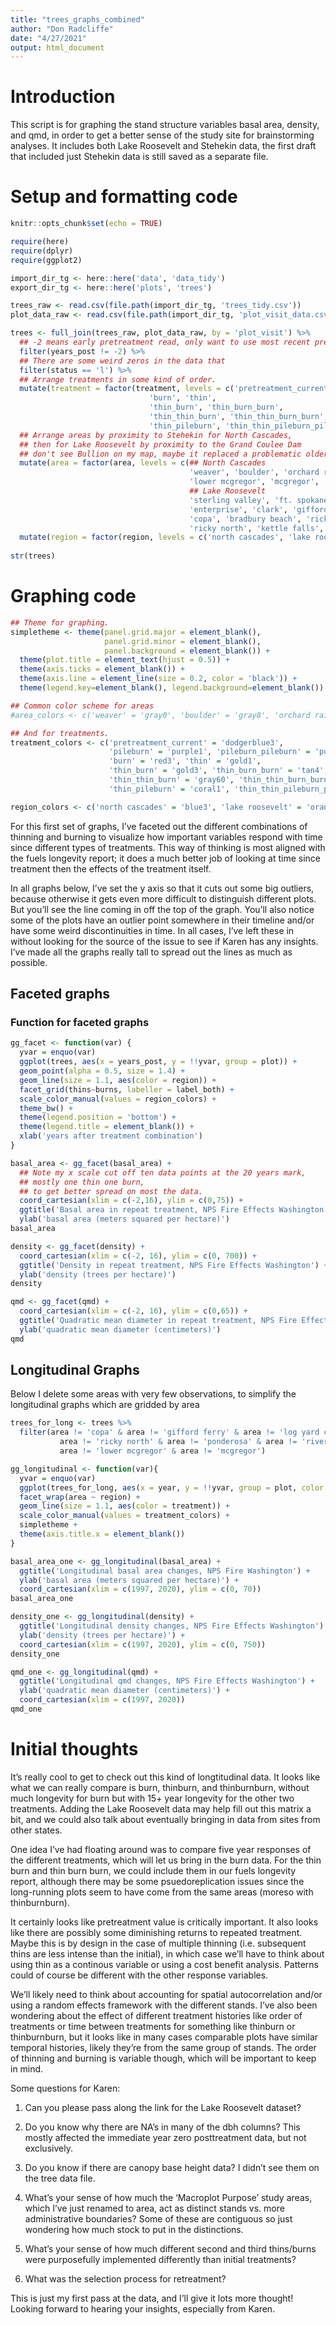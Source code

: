 ```yaml
---
title: "trees_graphs_combined"
author: "Don Radcliffe"
date: "4/27/2021"
output: html_document
---
```


# Introduction

This script is for graphing the stand structure variables basal area, density, and qmd, in order to get a better sense of the study site for brainstorming analyses.  It includes both Lake Roosevelt and Stehekin data, the first draft that included just Stehekin data is still saved as a separate file. 

# Setup and formatting code

```r
knitr::opts_chunk$set(echo = TRUE)
```

```r
require(here)
require(dplyr)
require(ggplot2)

import_dir_tg <- here::here('data', 'data_tidy')
export_dir_tg <- here::here('plots', 'trees')

trees_raw <- read.csv(file.path(import_dir_tg, 'trees_tidy.csv'))
plot_data_raw <- read.csv(file.path(import_dir_tg, 'plot_visit_data.csv'))
```


```r
trees <- full_join(trees_raw, plot_data_raw, by = 'plot_visit') %>%
  ## -2 means early pretreatment read, only want to use most recent pretreatment read
  filter(years_post != -2) %>%
  ## There are some weird zeros in the data that 
  filter(status == 'l') %>%
  ## Arrange treatments in some kind of order.
  mutate(treatment = factor(treatment, levels = c('pretreatment_current', 'pileburn', 'pileburn_pileburn',
                               'burn', 'thin',
                               'thin_burn', 'thin_burn_burn', 
                               'thin_thin_burn', 'thin_thin_burn_burn','thin_thin_burn_burn_burn',
                               'thin_pileburn', 'thin_thin_pileburn_pileburn'))) %>%
  ## Arrange areas by proximity to Stehekin for North Cascades, 
  ## then for Lake Roosevelt by proximity to the Grand Coulee Dam
  ## don't see Bullion on my map, maybe it replaced a problematic older name that's farthest away.
  mutate(area = factor(area, levels = c(## North Cascades
                                        'weaver', 'boulder', 'orchard rainbow', 'company creek',
                                        'lower mcgregor', 'mcgregor', 'upper mcgregor', 'bullion',
                                        ## Lake Roosevelt
                                        'sterling valley', 'ft. spokane', 'ponderosa', 'riverway b',
                                        'enterprise', 'clark', 'gifford ferry', 'gifford clover', 
                                        'copa', 'bradbury beach', 'ricky point',
                                        'ricky north', 'kettle falls', 'log yard c', 'evans', 'north gorge'))) %>%
  mutate(region = factor(region, levels = c('north cascades', 'lake roosevelt')))
                                        
str(trees)
```

# Graphing code 

```r
## Theme for graphing.
simpletheme <- theme(panel.grid.major = element_blank(), 
                     panel.grid.minor = element_blank(),
                     panel.background = element_blank()) +
  theme(plot.title = element_text(hjust = 0.5)) +
  theme(axis.ticks = element_blank()) +
  theme(axis.line = element_line(size = 0.2, color = 'black')) +
  theme(legend.key=element_blank(), legend.background=element_blank())

## Common color scheme for areas
#area_colors <- c('weaver' = 'gray0', 'boulder' = 'gray8', 'orchard rainbow' = 'gray16', 'company creek' = 'gray24', 'lower mcgregor' = 'gray32', 'mcgregor' = 'gray40', 'upper mcgregor' = 'gray48', 'bullion' = 'gray56')

## And for treatments.
treatment_colors <- c('pretreatment_current' = 'dodgerblue3', 
                      'pileburn' = 'purple1', 'pileburn_pileburn' = 'purple3', 
                      'burn' = 'red3', 'thin' = 'gold1',
                      'thin_burn' = 'gold3', 'thin_burn_burn' = 'tan4',
                      'thin_thin_burn' = 'gray60', 'thin_thin_burn_burn' = 'gray30', 'thin_thin_burn_burn_burn' = 'gray0',
                      'thin_pileburn' = 'coral1', 'thin_thin_pileburn_pileburn' = 'coral3')

region_colors <- c('north cascades' = 'blue3', 'lake roosevelt' = 'orangered')
```

For this first set of graphs, I've faceted out the different combinations of thinning and burning to visualize how important variables respond with time since different types of treatments.  This way of thinking is most aligned with the fuels longevity report; it does a much better job of looking at time since treatment then the effects of the treatment itself. 

In all graphs below, I've set the y axis so that it cuts out some big outliers, because otherwise it gets even more difficult to distinguish different plots.  But you'll see the line coming in off the top of the graph.  You'll also notice some of the plots have an outlier point somewhere in their timeline and/or have some weird discontinuities in time.  In all cases, I've left these in without looking for the source of the issue to see if Karen has any insights.  I've made all the graphs really tall to spread out the lines as much as possible. 

## Faceted graphs 

### Function for faceted graphs
```r
gg_facet <- function(var) {
  yvar = enquo(var)
  ggplot(trees, aes(x = years_post, y = !!yvar, group = plot)) +
  geom_point(alpha = 0.5, size = 1.4) +
  geom_line(size = 1.1, aes(color = region)) +
  facet_grid(thins~burns, labeller = label_both) +
  scale_color_manual(values = region_colors) +
  theme_bw() +
  theme(legend.position = 'bottom') +
  theme(legend.title = element_blank()) +
  xlab('years after treatment combination')
}
```

```r
basal_area <- gg_facet(basal_area) +
  ## Note my x scale cut off ten data points at the 20 years mark,
  ## mostly one thin one burn,
  ## to get better spread on most the data.
  coord_cartesian(xlim = c(-2,16), ylim = c(0,75)) +
  ggtitle('Basal area in repeat treatment, NPS Fire Effects Washington') +
  ylab('basal area (meters squared per hectare)')
basal_area
```

```r
density <- gg_facet(density) +
  coord_cartesian(xlim = c(-2, 16), ylim = c(0, 700)) +
  ggtitle('Density in repeat treatment, NPS Fire Effects Washington') +
  ylab('density (trees per hectare)')
density
```

```r
qmd <- gg_facet(qmd) +
  coord_cartesian(xlim = c(-2, 16), ylim = c(0,65)) +
  ggtitle('Quadratic mean diameter in repeat treatment, NPS Fire Effects Washington') +
  ylab('quadratic mean diameter (centimeters)')
qmd
```

## Longitudinal Graphs

Below I delete some areas with very few observations, to simplify the longitudinal graphs which are gridded by area
```r
trees_for_long <- trees %>%
  filter(area != 'copa' & area != 'gifford ferry' & area != 'log yard c' & 
           area != 'ricky north' & area != 'ponderosa' & area != 'riverway b' &
           area != 'lower mcgregor' & area != 'mcgregor')
```



```r
gg_longitudinal <- function(var){
  yvar = enquo(var)
  ggplot(trees_for_long, aes(x = year, y = !!yvar, group = plot, color = treatment)) +
  facet_wrap(area ~ region) +
  geom_line(size = 1.1, aes(color = treatment)) + 
  scale_color_manual(values = treatment_colors) +
  simpletheme +
  theme(axis.title.x = element_blank())
}
```

```r
basal_area_one <- gg_longitudinal(basal_area) +
  ggtitle('Longitudinal basal area changes, NPS Fire Washington') +
  ylab('basal area (meters squared per hectare)') +
  coord_cartesian(xlim = c(1997, 2020), ylim = c(0, 70))
basal_area_one  
```

```r
density_one <- gg_longitudinal(density) +
  ggtitle('Longitudinal density changes, NPS Fire Effects Washington') +
  ylab('density (trees per hectare)') +
  coord_cartesian(xlim = c(1997, 2020), ylim = c(0, 750))
density_one
```

```r
qmd_one <- gg_longitudinal(qmd) +
  ggtitle('Longitudinal qmd changes, NPS Fire Effects Washington') +
  ylab('quadratic mean diameter (centimeters)') +
  coord_cartesian(xlim = c(1997, 2020))
qmd_one
```

# Initial thoughts

It's really cool to get to check out this kind of longtitudinal data.  It looks like what we can really compare is burn, thinburn, and thinburnburn, without much longevity for burn but with 15+ year longevity for the other two treatments.  Adding the Lake Roosevelt data may help fill out this matrix a bit, and we could also talk about eventually bringing in data from sites from other states. 

One idea I've had floating around was to compare five year responses of the different treatments, which will let us bring in the burn data.  For the thin burn and thin burn burn, we could include them in our fuels longevity report, although there may be some psuedoreplication issues since the long-running plots seem to have come from the same areas (moreso with thinburnburn).

It certainly looks like pretreatment value is critically important.  It also looks like there are possibly some diminishing returns to repeated treatment.  Maybe this is by design in the case of multiple thinning (i.e. subsequent thins are less intense than the initial), in which case we'll have to think about using thin as a continous variable or using a cost benefit analysis.  Patterns could of course be different with the other response variables. 

We'll likely need to think about accounting for spatial autocorrelation and/or using a random effects framework with the different stands. I've also been wondering about the effect of different treatment histories like order of treatments or time between treatments for something like thinburn or thinburnburn, but it looks like in many cases comparable plots have similar temporal histories, likely they're from the same group of stands.  The order of thinning and burning is variable though, which will be important to keep in mind.

Some questions for Karen:

1) Can you please pass along the link for the Lake Roosevelt dataset?

2) Do you know why there are NA's in many of the dbh columns?  This mostly affected the immediate year zero posttreatment data, but not exclusively. 

3) Do you know if there are canopy base height data?  I didn't see them on the tree data file. 

4) What's your sense of how much the 'Macroplot Purpose' study areas, which I've just renamed to area, act as distinct stands vs. more administrative boundaries?  Some of these are contiguous so just wondering how much stock to put in the distinctions. 

5) What's your sense of how much different second and third thins/burns were purposefully implemented differently than initial treatments?

6) What was the selection process for retreatment?

This is just my first pass at the data, and I'll give it lots more thought!  Looking forward to hearing your insights, especially from Karen. 
